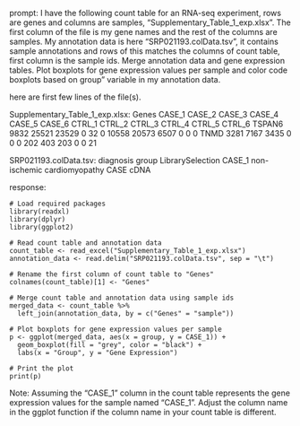 prompt:
I have the following count table for an RNA-seq experiment, rows are genes and columns are samples, "Supplementary_Table_1_exp.xlsx". The first column of the file is my gene names and the rest of the columns are samples. My annotation data is here  "SRP021193.colData.tsv", it contains sample annotations and rows of this matches the columns of count table, first column is the sample ids. Merge annotation data and gene expression tables. Plot boxplots for gene expression values per sample and color code boxplots based on group" variable in my annotation data.

here are first few lines of the file(s).

Supplementary_Table_1_exp.xlsx:
Genes	CASE_1	CASE_2	CASE_3	CASE_4	CASE_5	CASE_6	CTRL_1	CTRL_2	CTRL_3	CTRL_4	CTRL_5	CTRL_6
TSPAN6	9832	25521	23529	0	32	0	10558	20573	6507	0	0	 0
TNMD	3281	 7167	 3435	0	 0	0	  202	  403	 203	0	0	21


SRP021193.colData.tsv:
diagnosis	group	LibrarySelection
CASE_1	non-ischemic cardiomyopathy	CASE	cDNA


response:
```
# Load required packages
library(readxl)
library(dplyr)
library(ggplot2)

# Read count table and annotation data
count_table <- read_excel("Supplementary_Table_1_exp.xlsx")
annotation_data <- read.delim("SRP021193.colData.tsv", sep = "\t")

# Rename the first column of count table to "Genes"
colnames(count_table)[1] <- "Genes"

# Merge count table and annotation data using sample ids
merged_data <- count_table %>% 
  left_join(annotation_data, by = c("Genes" = "sample"))

# Plot boxplots for gene expression values per sample
p <- ggplot(merged_data, aes(x = group, y = CASE_1)) +
  geom_boxplot(fill = "grey", color = "black") +
  labs(x = "Group", y = "Gene Expression")

# Print the plot
print(p)
```
Note: Assuming the "CASE_1" column in the count table represents the gene expression values for the sample named "CASE_1". Adjust the column name in the ggplot function if the column name in your count table is different.
